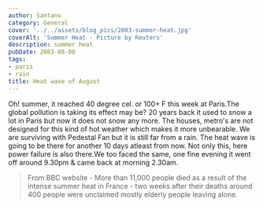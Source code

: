 ```yaml
---
author: Santanu
category: General
cover: '../../assets/blog_pics/2003-summer-heat.jpg'
coverAlt: 'Summer Heat - Picture by Reuters'
description: summer heat
pubDate: 2003-08-08
tags:
- paris
- rain
title: Heat wave of August
---
```


Oh! summer, it reached 40 degree cel. or 100+ F this week at Paris.The global pollution is taking its effect may be? 20 years back it used to snow a lot in Paris but now it does not snow any more. The houses, metro's are not designed for this kind of hot weather which makes it more unbearable. We are surviving with Pedestal Fan but it is still far from a rain. The heat wave is going to be there for another 10 days atleast from now. Not only this, here power failure is also there.We too faced the same, one fine evening it went off around 9.30pm & came back at morning 2.30am.

> From BBC website - More than 11,000 people died as a result of the intense summer heat in France - two weeks after their deaths around 400 people were unclaimed mostly elderly people leaving alone.